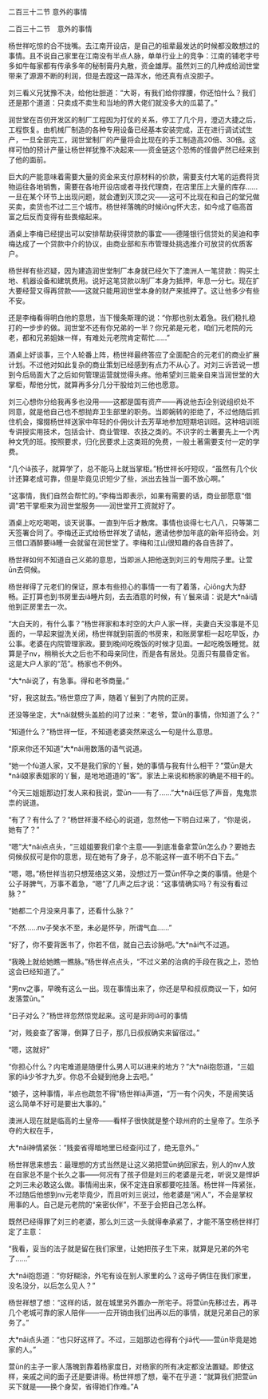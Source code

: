 

二百三十二节 意外的事情

二百三十二节　意外的事情

杨世祥吃惊的合不拢嘴。去江南开设店，是自己的祖辈最发达的时候都没敢想过的事情。且不说自己家里在江南没有半点人脉，单单行业上的竞争：江南的铺老字号多如牛每家都有传承多年的秘制膏丹丸散，资金雄厚。虽然刘三的几种成给润世堂带来了源源不断的利润，但是去蹚这一路浑水，他还真有点没胆子。

刘三看义兄犹豫不决，给他壮胆道：“大哥，有我们给你撑腰，你还怕什么？我们还是那个道道：只卖成不卖生和当地的界大佬们就没多大的瓜葛了。”

润世堂在百仞开发区的制厂工程因为打仗的关系，停工了几个月，澄迈大捷之后，工程恢复。由机械厂制造的各种专用设备已经基本安装完成，正在进行调试试生产，一旦全部完工，润世堂制厂的产量将会比现在的手工制造高20倍、30倍。这样可怕的预计产量让杨世祥犹豫不决起来――资金链这个恐怖的怪兽俨然已经来到了他的面前。

巨大的产能意味着需要大量的资金来支付原材料的价款，需要支付大笔的运费将货物运往各地销售，需要在各地开设店或者寻找代理商，在店里压上大量的库存……一旦在某个环节上出现问题，就会遭到灭顶之灾――这可不比现在和自己的堂兄做买卖，卖货也不过二三个城市。杨世祥落魄的时候iōng怀大志，如今成了临高首富之后反而变得有些畏缩起来。

酒桌上李梅已经提出可以安排帮助获得贷款的事宜――德隆银行信贷处的吴迪和李梅达成了一个贷款中介的协议，由商业部和东市管理处挑选推介可放贷的优质客户。

杨世祥有些迟疑，因为建造润世堂制厂本身就已经欠下了澳洲人一笔贷款：购买土地、机器设备和建筑费用。说好这笔贷款以制厂本身为抵押，年息一分七。现在扩大要经营又得再贷款――这就只能用润世堂本身的财产来抵押了。这让他多少有些不安。

还是李梅看得明白他的意思，当下慢条斯理的说：“你那也别太着急。我们稳扎稳打的一步步的做。润世堂不还有你兄弟的一半？你兄弟是元老，咱们元老院的元老，都和兄弟姐妹一样，有难处元老院肯定帮忙……”

酒桌上好谈事，三个人轮番上阵，杨世祥最终答应了全面配合的元老们的商业扩展计划。不过他对如此复杂的商业策划已经感到有点力不从心了。对刘三诉苦说一想到今后局面大了之后如何管理运营就觉得头疼。他希望刘三能亲自来当润世堂的大掌柜，帮他分忧，就算再多分几分干股给刘三他也愿意。

刘三心想你分给我再多也没用――这都是国有资产――再说他去ī企别说组织处不同意，就是他自己也不想抛弃卫生部里的职务。当即婉转的拒绝了，不过他随后抓住机会，撺掇杨世祥送家中年轻的仆佣伙计去芳草地参加短期培训班。这种培训班专讲授实用技术，包括会计、商业管理、农技之类的。不识字的土著要先上一个丙种文凭的班。按照要求，归化民要求上这类班的免费，一般土著需要支付一定的学费。

“几个iǎ孩子，就算学了，总不能马上就当掌柜。”杨世祥长吁短叹，“虽然有几个伙计还算老成可靠，但是毕竟见识短少了些，派出去独当一面不放心啊。”

“这事情，我们自然会帮忙的。”李梅当即表示，如果有需要的话，商业部愿意“借调”若干掌柜来为润世堂服务――润世堂开工资就好了。

酒桌上吃吃喝喝，谈天说事。一直到午后才散席。事情也谈得七七八八，只等第二天签署合同了。李梅还正式给杨世祥发了请帖，邀请他参加年底的新年招待会。刘三借口酒醉要iǎ睡一会就留在润世堂了。李梅和江山很知趣的各自告辞了。

杨世祥如何不知道自己义弟的意思，当即派人把他送到刘三的专用院子里。让萱ūn去伺候。

杨世祥得了元老们的保证，原本有些担心的事情一一有了着落，心iōng大为舒畅。正打算也到书房里去iǎ睡片刻，去去酒意的时候，有丫鬟来请：说是大*nǎi请他到正房里去一次。

“大白天的，有什么事？”杨世祥家和本时空的大户人家一样，夫妻白天没事是不见面的，一早起来盥洗关闭，杨世祥就到前面的书房来，和账房掌柜一起吃早饭，办公事。老婆在内院管理家政。要到晚间吃晚饭的时候才见面。一起吃晚饭睡觉。就算是子nv，稍稍长大之后也不和母亲同住，而是各有居处。见面只有晨昏定省。这是大户人家的“范”。杨家也不例外。

“大*nǎi说了，有急事。得和老爷商量。”

“好，我这就去。”杨世意应了声，随着丫鬟到了内院的正房。

还没等坐定，大*nǎi就劈头盖脸的问了过来：“老爷，萱ūn的事情，你知道了么？”

“知道什么？”杨世祥一怔，不知道老婆突然来这么一句是什么意思。

“原来你还不知道”大*nǎi用数落的语气说道。

“她一个fù道人家，又不是我们家的丫鬟，她的事情与我有什么相干？”萱ūn是大*nǎi娘家表姐家的丫鬟，是地地道道的“客”。家法上来说和杨家的确是不相干的。

“今天三姐姐那边打发人来和我说，萱ūn――有了……”大*nǎi压低了声音，鬼鬼祟祟的说道。

“有了？有什么了？”杨世祥漫不经心的说道，忽然他一下明白过来了，“你是说，她有了？”

“嗯”大*nǎi点点头，“三姐姐要我们拿个主意――到底准备拿萱ūn怎么办？要她去伺候叔叔可是你的意思，现在她有了身子，总不能这样一直不明不白下去。”

“嗯，嗯。”杨世祥当初只想笼络这义弟，没想过万一萱ūn怀孕之类的事情。他是个公子哥脾气，万事不着急，“嗯”了几声之后才说：“这事情确实吗？有没有看过脉？”

“她都二个月没来月事了，还看什么脉？”

“不然……nv子癸水不至，未必是怀孕，所谓气血……”

“好了，你不要背医书了，你若不信，就自己去诊脉吧。”大*nǎi气不过道。

“我晚上就给她瞧一瞧脉。”杨世祥点点头，“不过义弟的治病的手段在我之上，恐怕这会已经知道了。”

“男nv之事，早晚有这么一出。现在事情出来了，你还是早和叔叔商议一下，如何发落萱ūn。”

“日子对么？”杨世祥忽然惊觉起来。这可是非同iǎ可的事情

“对，贱妾查了客簿，倒算了日子，那几日叔叔确实来留宿过。”

“嗯，这就好”

“你担心什么？内宅难道是随便什么男人可以进来的地方？”大*nǎi抱怨道，“三姐家的iǎ少爷才九岁。你总不会疑到他身上去吧。”

“娘子，这种事情，半点也疏忽不得”杨世祥iǎ声道，“万一有个闪失，不是闹笑话这么简单不好可是要出大事的。”

澳洲人现在就是临高的土皇帝――看样子很快就是整个琼州府的土皇帝了。生杀予夺的大权在手，

大*nǎi神情紧张：“贱妾省得暗地里已经查问过了，绝无意外。”

杨世祥思来想去：最理想的方式当然是让这义弟把萱ūn纳回家去，别人的nv人放在自家总不是个长久之事――何况有了孩子但是刘三的老婆是元老，听说又是悍妒之刘三未必敢这么做。事情闹出来，保不定连自家都要吃挂落。杨世祥一阵紧张，不过随后他想到nv元老毕竟少，而且听刘三说过，他老婆是“闲人”，不会是掌权用事的人。自己是元老院的“亲密伙伴”，不至于会把自己怎么样。

既然已经得罪了刘三的老婆，那么刘三这一头就得奉承紧了，才能不落空杨世祥打定了主意：

“我看，妥当的法子就是留在我们家里，让她把孩子生下来，就算是兄弟的外宅了……”

大*nǎi抱怨道：“你好糊涂，外宅有设在别人家里的么？这母子俩住在我们家里，没名没分，以后怎么见人？”

杨世祥想了想：“这样的话，就在城里另外置办一所宅子。将萱ūn先移过去，再寻几个老城可靠的家人陪伴――一应开销由我们出再以后的事情，就是兄弟自己的家务了。”

大*nǎi点头道：“也只好这样了。不过，三姐那边也得有个jiā代――萱ūn毕竟是她家的人。”

萱ūn的主子一家人落魄到靠着杨家度日，对杨家的所有决定都没法置疑。即使这样，亲戚之间的面子还是要讲得。杨世祥想了想，毫不在乎道：“就算我们把萱ūn买下就是――换个身契，省得她们作难。”A

